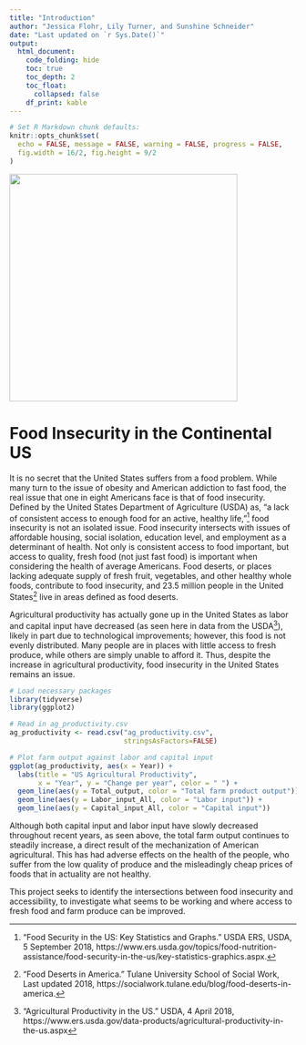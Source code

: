 ```yaml
---
title: "Introduction"
author: "Jessica Flohr, Lily Turner, and Sunshine Schneider"
date: "Last updated on `r Sys.Date()`"
output:
  html_document:
    code_folding: hide
    toc: true
    toc_depth: 2
    toc_float: 
      collapsed: false
    df_print: kable
---
```


```r
# Set R Markdown chunk defaults:
knitr::opts_chunk$set(
  echo = FALSE, message = FALSE, warning = FALSE, progress = FALSE,
  fig.width = 16/2, fig.height = 9/2
)
```

![](https://fee.org/media/25783/farmersmarket.jpg?anchor=center&mode=crop&width=1920&rnd=131577516230000000){height=400px}




# Food Insecurity in the Continental US

  It is no secret that the United States suffers from a food problem. While many turn to the issue of obesity and American addiction to fast food, the real issue that one in eight Americans face is that of food insecurity. Defined by the United States Department of Agriculture (USDA) as, “a lack of consistent access to enough food for an active, healthy life,”^[“Food Security in the US: Key Statistics and Graphs.” USDA ERS, USDA, 5 September 2018, https://www.ers.usda.gov/topics/food-nutrition-assistance/food-security-in-the-us/key-statistics-graphics.aspx.] food insecurity is not an isolated issue. Food insecurity intersects with issues of affordable housing, social isolation, education level, and employment as a determinant of health. Not only is consistent access to food important, but access to quality, fresh food (not just fast food) is important when considering the health of average Americans. Food deserts, or places lacking adequate supply of fresh fruit, vegetables, and other healthy whole foods, contribute to food insecurity, and 23.5 million people in the United States^[“Food Deserts in America.” Tulane University School of Social Work, Last updated 2018, https://socialwork.tulane.edu/blog/food-deserts-in-america.] live in areas defined as food deserts.

  Agricultural productivity has actually gone up in the United States as labor and capital input have decreased (as seen here in data from the USDA^[“Agricultural Productivity in the US.” USDA, 4 April 2018, https://www.ers.usda.gov/data-products/agricultural-productivity-in-the-us.aspx]), likely in part due to technological improvements; however, this food is not evenly distributed. Many people are in places with little access to fresh produce, while others are simply unable to afford it. Thus, despite the increase in agricultural productivity, food insecurity in the United States remains an issue.

```r
# Load necessary packages
library(tidyverse)
library(ggplot2)

# Read in ag_productivity.csv
ag_productivity <- read.csv("ag_productivity.csv",
                            stringsAsFactors=FALSE)

# Plot farm output against labor and capital input
ggplot(ag_productivity, aes(x = Year)) +
  labs(title = "US Agricultural Productivity", 
       x = "Year", y = "Change per year", color = " ") +
  geom_line(aes(y = Total_output, color = "Total farm product output")) +
  geom_line(aes(y = Labor_input_All, color = "Labor input")) +
  geom_line(aes(y = Capital_input_All, color = "Capital input"))
```
  

Although both capital input and labor input have slowly decreased throughout recent years, as seen above, the total farm output continues to steadily increase, a direct result of the mechanization of American agricultural. This has had adverse effects on the health of the people, who suffer from the low quality of produce and the misleadingly cheap prices of foods that in actuality are not healthy.

This project seeks to identify the intersections between food insecurity and accessibility, to investigate what seems to be working and where access to fresh food and farm produce can be improved.
